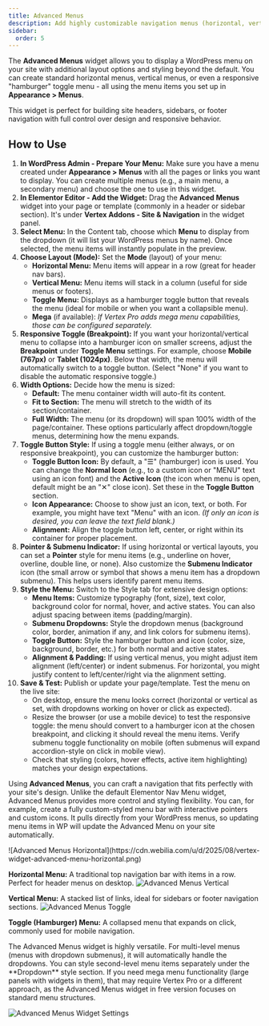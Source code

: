 ```yaml
---
title: Advanced Menus
description: Add highly customizable navigation menus (horizontal, vertical, or toggle) to your site's pages and templates.
sidebar:
  order: 5
---
```



The **Advanced Menus** widget allows you to display a WordPress menu on your site with additional layout options and styling beyond the default. You can create standard horizontal menus, vertical menus, or even a responsive "hamburger" toggle menu - all using the menu items you set up in **Appearance > Menus**.

This widget is perfect for building site headers, sidebars, or footer navigation with full control over design and responsive behavior.

## How to Use

<Steps>

1. **In WordPress Admin - Prepare Your Menu:** Make sure you have a menu created under **Appearance > Menus** with all the pages or links you want to display. You can create multiple menus (e.g., a main menu, a secondary menu) and choose the one to use in this widget.
2. **In Elementor Editor - Add the Widget:** Drag the **Advanced Menus** widget into your page or template (commonly in a header or sidebar section). It's under **Vertex Addons - Site & Navigation** in the widget panel.
3. **Select Menu:** In the Content tab, choose which **Menu** to display from the dropdown (it will list your WordPress menus by name). Once selected, the menu items will instantly populate in the preview.
4. **Choose Layout (Mode):** Set the **Mode** (layout) of your menu:
   - **Horizontal Menu:** Menu items will appear in a row (great for header nav bars).
   - **Vertical Menu:** Menu items will stack in a column (useful for side menus or footers).
   - **Toggle Menu:** Displays as a hamburger toggle button that reveals the menu (ideal for mobile or when you want a collapsible menu).
   - <Badge text="Pro" variant='caution' /> **Mega** (if available): *If Vertex Pro adds mega menu capabilities, those can be configured separately.*
5. **Responsive Toggle (Breakpoint):** If you want your horizontal/vertical menu to collapse into a hamburger icon on smaller screens, adjust the **Breakpoint** under **Toggle Menu** settings. For example, choose **Mobile (767px)** or **Tablet (1024px)**. Below that width, the menu will automatically switch to a toggle button. (Select "None" if you want to disable the automatic responsive toggle.)
6. **Width Options:** Decide how the menu is sized:
   - **Default:** The menu container width will auto-fit its content.
   - **Fit to Section:** The menu will stretch to the width of its section/container.
   - **Full Width:** The menu (or its dropdown) will span 100% width of the page/container.
   These options particularly affect dropdown/toggle menus, determining how the menu expands.
7. **Toggle Button Style:** If using a toggle menu (either always, or on responsive breakpoint), you can customize the hamburger button:
   - **Toggle Button Icon:** By default, a "☰" (hamburger) icon is used. You can change the **Normal Icon** (e.g., to a custom icon or "MENU" text using an icon font) and the **Active Icon** (the icon when menu is open, default might be an "✕" close icon). Set these in the **Toggle Button** section.
   - **Icon Appearance:** Choose to show just an icon, text, or both. For example, you might have text "Menu" with an icon. *(If only an icon is desired, you can leave the text field blank.)*
   - **Alignment:** Align the toggle button left, center, or right within its container for proper placement.
8. **Pointer & Submenu Indicator:** If using horizontal or vertical layouts, you can set a **Pointer** style for menu items (e.g., underline on hover, overline, double line, or none). Also customize the **Submenu Indicator** icon (the small arrow or symbol that shows a menu item has a dropdown submenu). This helps users identify parent menu items.
9. **Style the Menu:** Switch to the Style tab for extensive design options:
   - **Menu Items:** Customize typography (font, size), text color, background color for normal, hover, and active states. You can also adjust spacing between items (padding/margin).
   - **Submenu Dropdowns:** Style the dropdown menus (background color, border, animation if any, and link colors for submenu items).
   - **Toggle Button:** Style the hamburger button and icon (color, size, background, border, etc.) for both normal and active states.
   - **Alignment & Padding:** If using vertical menus, you might adjust item alignment (left/center) or indent submenus. For horizontal, you might justify content to left/center/right via the alignment setting.
10. **Save & Test:** Publish or update your page/template. Test the menu on the live site:
    - On desktop, ensure the menu looks correct (horizontal or vertical as set, with dropdowns working on hover or click as expected).
    - Resize the browser (or use a mobile device) to test the responsive toggle: the menu should convert to a hamburger icon at the chosen breakpoint, and clicking it should reveal the menu items. Verify submenu toggle functionality on mobile (often submenus will expand accordion-style on click in mobile view).
    - Check that styling (colors, hover effects, active item highlighting) matches your design expectations.

</Steps>

Using **Advanced Menus**, you can craft a navigation that fits perfectly with your site's design. Unlike the default Elementor Nav Menu widget, Advanced Menus provides more control and styling flexibility. You can, for example, create a fully custom-styled menu bar with interactive pointers and custom icons. It pulls directly from your WordPress menus, so updating menu items in WP will update the Advanced Menu on your site automatically.

<CardGrid>
<Card>
![Advanced Menus Horizontal](https://cdn.webilia.com/u/d/2025/08/vertex-widget-advanced-menu-horizontal.png)

**Horizontal Menu:** A traditional top navigation bar with items in a row. Perfect for header menus on desktop.
</Card>
<Card>
![Advanced Menus Vertical](https://cdn.webilia.com/u/d/2025/08/vertex-widget-advanced-menu-vertical.png)

**Vertical Menu:** A stacked list of links, ideal for sidebars or footer navigation sections.
</Card>
<Card>
![Advanced Menus Toggle](https://cdn.webilia.com/u/d/2025/08/vertex-widget-advanced-menu-toggle.png)

**Toggle (Hamburger) Menu:** A collapsed menu that expands on click, commonly used for mobile navigation.
</Card>
</CardGrid>

<Aside type="note">The Advanced Menus widget is highly versatile. For multi-level menus (menus with dropdown submenus), it will automatically handle the dropdowns. You can style second-level menu items separately under the **Dropdown** style section. If you need mega menu functionality (large panels with widgets in them), that may require Vertex Pro or a different approach, as the Advanced Menus widget in free version focuses on standard menu structures.</Aside>

![Advanced Menus Widget Settings](https://cdn.webilia.com/u/d/2025/08/vertex-widget-advanced-menu.png)

